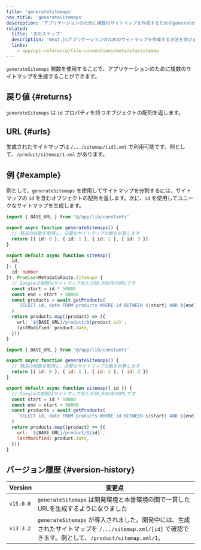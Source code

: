 ```yaml
---
title: 'generateSitemaps'
nav_title: 'generateSitemaps'
description: 'アプリケーションのために複数のサイトマップを作成するためのgenerateSiteMaps関数の使い方を学びます。'
related:
  title: '次のステップ'
  description: 'Next.jsアプリケーションのためのサイトマップを作成する方法を学びます。'
  links:
    - app/api-reference/file-conventions/metadata/sitemap
---
```


`generateSitemaps` 関数を使用することで、アプリケーションのために複数のサイトマップを生成することができます。

## 戻り値 {#returns}

`generateSitemaps` は `id` プロパティを持つオブジェクトの配列を返します。

## URL {#urls}

生成されたサイトマップは `/.../sitemap/[id].xml` で利用可能です。例として、`/product/sitemap/1.xml` があります。

## 例 {#example}

例として、`generateSitemaps` を使用してサイトマップを分割するには、サイトマップの `id` を含むオブジェクトの配列を返します。次に、`id` を使用してユニークなサイトマップを生成します。

<Tabs>
<TabItem value="ts" label="TypeScript">

```ts title="app/product/sitemap.ts" switcher
import { BASE_URL } from '@/app/lib/constants'

export async function generateSitemaps() {
  // 商品の総数を取得し、必要なサイトマップの数を計算します
  return [{ id: 0 }, { id: 1 }, { id: 2 }, { id: 3 }]
}

export default async function sitemap({
  id,
}: {
  id: number
}): Promise<MetadataRoute.Sitemap> {
  // Googleの制限はサイトマップあたり50,000件のURLです
  const start = id * 50000
  const end = start + 50000
  const products = await getProducts(
    `SELECT id, date FROM products WHERE id BETWEEN ${start} AND ${end}`
  )
  return products.map((product) => ({
    url: `${BASE_URL}/product/${product.id}`,
    lastModified: product.date,
  }))
}
```

</TabItem>
<TabItem value="js" label="JavaScript">

```js title="app/product/sitemap.js" switcher
import { BASE_URL } from '@/app/lib/constants'

export async function generateSitemaps() {
  // 商品の総数を取得し、必要なサイトマップの数を計算します
  return [{ id: 0 }, { id: 1 }, { id: 2 }, { id: 3 }]
}

export default async function sitemap({ id }) {
  // Googleの制限はサイトマップあたり50,000件のURLです
  const start = id * 50000
  const end = start + 50000
  const products = await getProducts(
    `SELECT id, date FROM products WHERE id BETWEEN ${start} AND ${end}`
  )
  return products.map((product) => ({
    url: `${BASE_URL}/product/${id}`,
    lastModified: product.date,
  }))
}
```

</TabItem>
</Tabs>

## バージョン履歴 {#version-history}

| Version   | 変更点                                                                                                                                                 |
| --------- | ------------------------------------------------------------------------------------------------------------------------------------------------------ |
| `v15.0.0` | `generateSitemaps` は開発環境と本番環境の間で一貫したURLを生成するようになりました                                                                     |
| `v13.3.2` | `generateSitemaps` が導入されました。開発中には、生成されたサイトマップを `/.../sitemap.xml/[id]` で確認できます。例として、`/product/sitemap.xml/1`。 |
